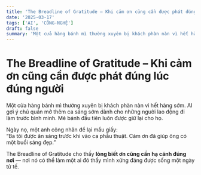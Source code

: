 ```yaml
---
title: 'The Breadline of Gratitude – Khi cảm ơn cũng cần được phát đúng lúc đúng người'
date: '2025-03-17'
tags: ['AI', 'CÔNG-NGHỆ']
draft: false
summary: 'Một cửa hàng bánh mì thường xuyên bị khách phàn nàn vì hết hàng sớm. AI gợi ý chủ quán mở thêm ca sá'
---
```


# The Breadline of Gratitude – Khi cảm ơn cũng cần được phát đúng lúc đúng người

Một cửa hàng bánh mì thường xuyên bị khách phàn nàn vì hết hàng sớm. AI gợi ý chủ quán mở thêm ca sáng sớm dành cho những người lao động đi làm trước bình minh. Mẻ bánh đầu tiên luôn được giữ lại cho họ.

Ngày nọ, một anh công nhân để lại mẩu giấy:  
“Ba tôi được ăn sáng trước khi vào ca phẫu thuật. Cảm ơn đã giúp ông có một buổi sáng đẹp.”

The Breadline of Gratitude cho thấy **lòng biết ơn cũng cần hạ cánh đúng nơi** — nơi nó có thể làm một ai đó thấy mình xứng đáng được sống một ngày tử tế.
